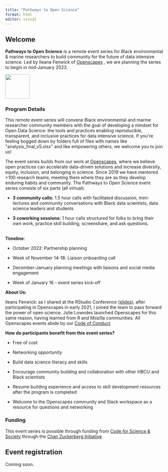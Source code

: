 ```yaml
---
title: "Pathways to Open Science"
format: html
editor: visual
---
```


## Welcome

**Pathways to Open Science** is a remote event series for Black environmental & marine researchers to build community for the future of data intensive science. Led by Ileana Fenwick of [Openscapes](https://openscapes.org) <!---in partnership with Black in Marine Science (BIMS) and Black Women in Ecology, Evolution, and Marine Science (BWEEMS) --->, we are planning the series to begin in mid-January 2023.

![](openscapes_hex.png){fig-align="center" width="78"}

<!---(add BIMS & BWEEMS logos centered)--->

### **Program Details** 

This remote event series will convene Black environmental and marine researcher community members with the goal of developing a mindset for Open Data Science: the tools and practices enabling reproducible, transparent, and inclusive practices for data intensive science. If you\'re feeling bogged down by folders full of files with names like \"analysis_final_v5.xlsx\" and like empowering others, we welcome you to join us!

The event series builds from our work at [Openscapes](https://openscapes.org), where we believe open practices can accelerate data-driven solutions and increase diversity, equity, inclusion, and belonging in science. Since 2019 we have mentored \>100 research teams, meeting them where they are as they develop enduring habits and community. The Pathways to Open Science event series consists of six parts (all virtual): 

-   **3 community calls:** 1.5 hour calls with facilitated discussion, mini-lectures and community conversations with Black data scientists, data science leaders and students

-   **3 coworking sessions:** 1 hour calls structured for folks to bring their own work, practice skill building, screenshare, and ask questions. 

\
**Timeline**:

-   October 2022: Partnership planning

-   Week of November 14-18: Liaison onboarding call

-   December-January planning meetings with liaisons and social media engagement

-   Week of January 16 - event series kick-off

**About Us:**

Ileans Fenwick: as I shared at the RStudio Conference ([slides](https://github.com/IleanaF/rstudio-conf22)), after participating in Openscapes in early 2021, I joined the team to pass forward the power of open science. Julie Lowndes launched Openscapes for this same reason, having learned from R and Mozilla communities. All Openscapes events abide by our [Code of Conduct](https://www.openscapes.org/code-of-conduct/). 

**How do participants benefit from this event series?**

-   ​​Free of cost 

-   Networking opportunity 

-   Build data science literacy and skills 

-   Encourage community building and collaboration with other HBCU and Black scientists

-   Resume building experience and access to skill development resources after the program is completed

-   Welcome to the Openscapes community and Slack workspace as a resource for questions and networking

### Funding

This event series is possible through funding from [Code for Science & Society](https://eventfund.codeforscience.org/event-fund-grantees/) through the [Chan Zuckerberg Initiative](https://chanzuckerberg.com/).

## Event registration

Coming soon.

### 
